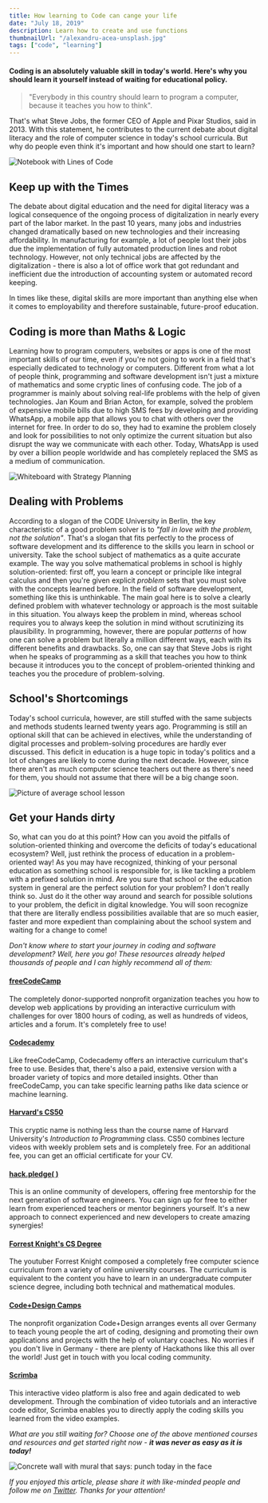 ```yaml
---
title: How learning to Code can cange your life
date: "July 18, 2019"
description: Learn how to create and use functions
thumbnailUrl: "/alexandru-acea-unsplash.jpg"
tags: ["code", "learning"]
---
```


#### Coding is an absolutely valuable skill in today's world. Here's why you should learn it yourself instead of waiting for educational policy.

> "Everybody in this country should learn to program a computer, because it teaches you how to think".

That's what Steve Jobs, the former CEO of Apple and Pixar Studios, said in 2013.
With this statement, he contributes to the current debate about digital literacy and the role of
computer science in today's school curricula.
But why do people even think it's important and how should one start to learn?

![Notebook with Lines of Code](https://images.unsplash.com/photo-1545670723-196ed0954986?ixlib=rb-1.2.1&auto=format&fit=crop&w=1952&q=80)

## Keep up with the Times

The debate about digital education and the need for digital literacy was a logical consequence of
the ongoing process of digitalization in nearly every part of the labor market.
In the past 10 years, many jobs and industries changed dramatically based on new technologies and
their increasing affordability.
In manufacturing for example, a lot of people lost their jobs due the implementation of fully automated
production lines and robot technology. However, not only technical jobs are affected by the digitalization -
there is also a lot of office work that got redundant and inefficient due the introduction of accounting
system or automated record keeping.

In times like these, digital skills are more important than anything else when it comes to employability and therefore sustainable, future-proof education.

## Coding is more than Maths & Logic

Learning how to program computers, websites or apps is one of the most important skills of our time,
even if you're not going to work in a field that's especially dedicated to technology or computers.
Different from what a lot of people think, programming and software development isn't just a mixture
of mathematics and some cryptic lines of confusing code.
The job of a programmer is mainly about solving real-life problems with the help of given technologies.
Jan Koum and Brian Acton, for example, solved the problem of expensive mobile bills due to high SMS fees
by developing and providing WhatsApp, a mobile app that allows you to chat with others over the internet
for free. In order to do so, they had to examine the problem closely and look for possibilities to not only
optimize the current situation but also disrupt the way we communicate with each other.
Today, WhatsApp is used by over a billion people worldwide and has completely replaced the SMS as a
medium of communication.

![Whiteboard with Strategy Planning](https://images.unsplash.com/photo-1533749871411-5e21e14bcc7d?ixlib=rb-1.2.1&ixid=eyJhcHBfaWQiOjEyMDd9&auto=format&fit=crop&w=751&q=80)

## Dealing with Problems

According to a slogan of the CODE University in Berlin, the key characteristic of a good problem solver is
to _"fall in love with the problem, not the solution"_. That's a slogan that fits perfectly to the process
of software development and its difference to the skills you learn in school or university.
Take the school subject of mathematics as a quite accurate example.
The way you solve mathematical problems in school is highly solution-oriented: first off, you learn
a concept or principle like integral calculus and then you're given explicit _problem_ sets that you must
solve with the concepts learned before.
In the field of software development, something like this is unthinkable.
The main goal here is to solve a clearly defined problem with whatever technology or approach is
the most suitable in this situation. You always keep the problem in mind, whereas school requires you to
always keep the solution in mind without scrutinizing its plausibility.
In programming, however, there are popular _patterns_ of how one can solve a problem but literally a
million different ways, each with its different benefits and drawbacks.
So, one can say that Steve Jobs is right when he speaks of programming as a skill that teaches you
how to think because it introduces you to the concept of problem-oriented thinking and teaches you the
procedure of problem-solving.

## School's Shortcomings

Today's school curricula, however, are still stuffed with the same subjects and methods students learned
twenty years ago. Programming is still an optional skill that can be achieved in electives,
while the understanding of digital processes and problem-solving procedures are hardly ever discussed.
This deficit in education is a huge topic in today's politics and a lot of changes are likely to come
during the next decade. However, since there aren't as much computer science teachers out there as
there's need for them, you should not assume that there will be a big change soon.

![Picture of average school lesson](https://images.unsplash.com/photo-1509062522246-3755977927d7?ixlib=rb-1.2.1&ixid=eyJhcHBfaWQiOjEyMDd9&auto=format&fit=crop&w=804&q=80)

## Get your Hands dirty

So, what can you do at this point? How can you avoid the pitfalls of solution-oriented thinking
and overcome the deficits of today's educational ecosystem? Well, just rethink the process of education
in a problem-oriented way! As you may have recognized, thinking of your personal education as something
school is responsible for, is like tackling a problem with a prefixed solution in mind. Are you sure that
school or the education system in general are the perfect solution for your problem? I don't really think so.
Just do it the other way around and search for possible solutions to your problem, the deficit in digital
knowledge. You will soon recognize that there are literally endless possibilities available that are so
much easier, faster and more expedient than complaining about the school system and waiting for a
change to come!

_Don't know where to start your journey in coding and software development? Well, here you go!_
_These resources already helped thousands of people and I can highly recommend all of them:_

#### [freeCodeCamp](https://www.freecodecamp.org/)

The completely donor-supported nonprofit organization teaches you how to develop web applications by
providing an interactive curriculum with challenges for over 1800 hours of coding, as well as hundreds
of videos, articles and a forum. It's completely free to use!

#### [Codecademy](https://www.codecademy.com/)

Like freeCodeCamp, Codecademy offers an interactive curriculum that's free to use. Besides that,
there's also a paid, extensive version with a broader variety of topics and more detailed insights.
Other than freeCodeCamp, you can take specific learning paths like data science or machine learning.

#### [Harvard's CS50](https://www.edx.org/course/cs50s-introduction-computer-science-harvardx-cs50x)

This cryptic name is nothing less than the course name of Harvard University's _Introduction to Programming_
class. CS50 combines lecture videos with weekly problem sets and is completely free.
For an additional fee, you can get an official certificate for your CV.

#### [hack.pledge( )](https://hackpledge.org/)

This is an online community of developers, offering free mentorship for the next generation of
software engineers. You can sign up for free to either learn from experienced teachers or mentor
beginners yourself. It's a new approach to connect experienced and new developers to create amazing synergies!

#### [Forrest Knight's CS Degree](https://github.com/ForrestKnight/open-source-cs)

The youtuber Forrest Knight composed a completely free computer science curriculum from a variety
of online university courses. The curriculum is equivalent to the content you have to learn in an
undergraduate computer science degree, including both technical and mathematical modules.

#### [Code+Design Camps](https://code.design/events/)

The nonprofit organization Code+Design arranges events all over Germany to teach young people the art
of coding, designing and promoting their own applications and projects with the help of voluntary coaches.
No worries if you don't live in Germany - there are plenty of Hackathons like this all over the world!
Just get in touch with you local coding community.

#### [Scrimba](https://scrimba.com/)

This interactive video platform is also free and again dedicated to web development.
Through the combination of video tutorials and an interactive code editor, Scrimba enables you to
directly apply the coding skills you learned from the video examples.

_What are you still waiting for? Choose one of the above mentioned courses and resources and get started
right now - **it was never as easy as it is today!**_

![Concrete wall with mural that says: punch today in the face](https://images.unsplash.com/photo-1516062423079-7ca13cdc7f5a?ixlib=rb-1.2.1&ixid=eyJhcHBfaWQiOjEyMDd9&auto=format&fit=crop&w=1961&q=80)

_If you enjoyed this article, please share it with like-minded people and follow me on [Twitter](https://twitter.com/louisbeul). Thanks for your attention!_
